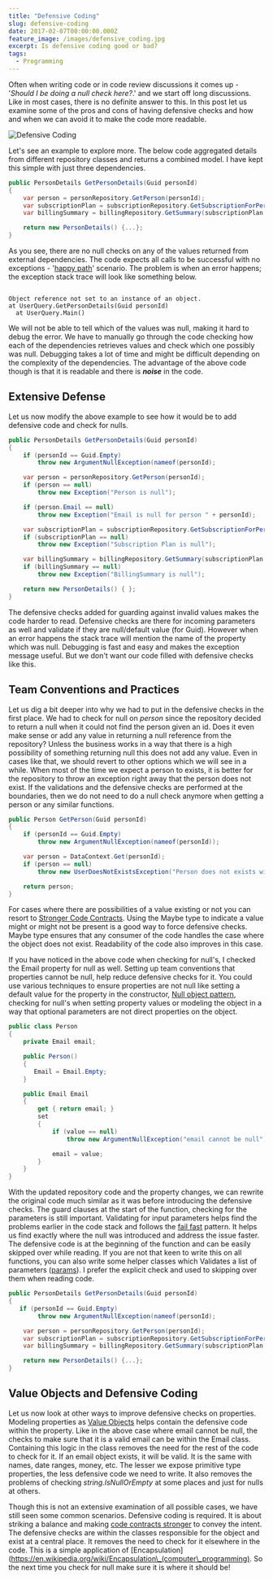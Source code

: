 ```yaml
---
title: "Defensive Coding"
slug: defensive-coding
date: 2017-02-07T00:00:00.000Z
feature_image: /images/defensive_coding.jpg
excerpt: Is defensive coding good or bad?
tags:
  - Programming
---
```

Often when writing code or in code review discussions it comes up - '_Should I be doing a null check here?_.' and we start off long discussions. Like in most cases, there is no definite answer to this. In this post let us examine some of the pros and cons of having defensive checks and how and when we can avoid it to make the code more readable.

![Defensive Coding](/images/defensive_coding.jpg)

Let's see an example to explore more. The below code aggregated details from different repository classes and returns a combined model. I have kept this simple with just three dependencies.

```csharp
public PersonDetails GetPersonDetails(Guid personId)
{
    var person = personRepository.GetPerson(personId);
    var subscriptionPlan = subscriptionRepository.GetSubscriptionForPerson(person.Email);
    var billingSummary = billingRepository.GetSummary(subscriptionPlan.Id);

    return new PersonDetails() {...};
}

```

As you see, there are no null checks on any of the values returned from external dependencies. The code expects all calls to be successful with no exceptions - '[happy path](https://en.wikipedia.org/wiki/Happy_path)' scenario. The problem is when an error happens; the exception stack trace will look like something below.

```text

Object reference not set to an instance of an object.
at UserQuery.GetPersonDetails(Guid personId)
  at UserQuery.Main()

```

We will not be able to tell which of the values was null, making it hard to debug the error. We have to manually go through the code checking how each of the dependencies retrieves values and check which one possibly was null. Debugging takes a lot of time and might be difficult depending on the complexity of the dependencies. The advantage of the above code though is that it is readable and there is **_noise_** in the code.

## Extensive Defense

Let us now modify the above example to see how it would be to add defensive code and check for nulls.

```csharp
public PersonDetails GetPersonDetails(Guid personId)
{
    if (personId == Guid.Empty)
        throw new ArgumentNullException(nameof(personId);

    var person = personRepository.GetPerson(personId);
    if (person == null)
        throw new Exception("Person is null");

    if (person.Email == null)
        throw new Exception("Email is null for person " + personId);

    var subscriptionPlan = subscriptionRepository.GetSubscriptionForPerson(person.Email);
    if (subscriptionPlan == null)
        throw new Exception("Subscription Plan is null");

    var billingSummary = billingRepository.GetSummary(subscriptionPlan.Id);
    if (billingSummary == null)
        throw new Exception("BillingSummary is null");

    return new PersonDetails() { };
}

```

The defensive checks added for guarding against invalid values makes the code harder to read. Defensive checks are there for incoming parameters as well and validate if they are null/default value (for Guid). However when an error happens the stack trace will mention the name of the property which was null. Debugging is fast and easy and makes the exception message useful. But we don't want our code filled with defensive checks like this.

## Team Conventions and Practices

Let us dig a bit deeper into why we had to put in the defensive checks in the first place. We had to check for null on _person_ since the repository decided to return a null when it could not find the person given an id. Does it even make sense or add any value in returning a null reference from the repository? Unless the business works in a way that there is a high possibility of something returning null this does not add any value. Even in cases like that, we should revert to other options which we will see in a while. When most of the time we expect a person to exists, it is better for the repository to throw an exception right away that the person does not exist. If the validations and the defensive checks are performed at the boundaries, then we do not need to do a null check anymore when getting a person or any similar functions.

```csharp
public Person GetPerson(Guid personId)
{
    if (personId == Guid.Empty)
        throw new ArgumentNullException(nameof(personId));

    var person = DataContext.Get(personId);
    if (person == null)
        throw new UserDoesNotExistsException("Person does not exists with id ", personId);

    return person;
}

```

For cases where there are possibilities of a value existing or not you can resort to [Stronger Code Contracts](/blog/stronger-code-contracts/). Using the Maybe type to indicate a value might or might not be present is a good way to force defensive checks. Maybe type ensures that any consumer of the code handles the case where the object does not exist. Readability of the code also improves in this case.

If you have noticed in the above code when checking for null's, I checked the Email property for null as well. Setting up team conventions that properties cannot be null, help reduce defensive checks for it. You could use various techniques to ensure properties are not null like setting a default value for the property in the constructor, [Null object pattern](https://en.wikipedia.org/wiki/Null_Object_pattern), checking for null's when setting property values or modeling the object in a way that optional parameters are not direct properties on the object.

```csharp
public class Person
{
    private Email email;

    public Person()
    {
       Email = Email.Empty;
    }

    public Email Email
    {
        get { return email; }
        set
        {
            if (value == null)
                throw new ArgumentNullException("email cannot be null");

            email = value;
        }
    }
}

```

With the updated repository code and the property changes, we can rewrite the original code much similar as it was before introducing the defensive checks. The guard clauses at the start of the function, checking for the parameters is still important. Validating for input parameters helps find the problems earlier in the code stack and follows the [fail fast](https://en.wikipedia.org/wiki/Fail-fast) pattern. It helps us find exactly where the null was introduced and address the issue faster. The defensive code is at the beginning of the function and can be easily skipped over while reading. If you are not that keen to write this on all functions, you can also write some helper classes which Validates a list of parameters ([params](https://msdn.microsoft.com/en-au/library/w5zay9db.aspx)). I prefer the explicit check and used to skipping over them when reading code.

```csharp
public PersonDetails GetPersonDetails(Guid personId)
{
   if (personId == Guid.Empty)
        throw new ArgumentNullException(nameof(personId);

    var person = personRepository.GetPerson(personId);
    var subscriptionPlan = subscriptionRepository.GetSubscriptionForPerson(person.Email);
    var billingSummary = billingRepository.GetSummary(subscriptionPlan.Id);

    return new PersonDetails() {...};
}

```

## Value Objects and Defensive Coding

Let us now look at other ways to improve defensive checks on properties. Modeling properties as [Value Objects](/blog/thinking-beyond-primitive-values-value-objects/) helps contain the defensive code within the property. Like in the above case where email cannot be null, the checks to make sure that it is a valid email can be within the Email class. Containing this logic in the class removes the need for the rest of the code to check for it. If an email object exists, it will be valid. It is the same with names, date ranges, money, etc. The lesser we expose primitive type properties, the less defensive code we need to write. It also removes the problems of checking _string.IsNullOrEmpty_ at some places and just for nulls at others.

Though this is not an extensive examination of all possible cases, we have still seen some common scenarios. Defensive coding is required. It is about striking a balance and making [code contracts stronger](/blog/stronger-code-contracts/) to convey the intent. The defensive checks are within the classes responsible for the object and exist at a central place. It removes the need to check for it elsewhere in the code. This is a simple application of \[Encapsulation\](https://en.wikipedia.org/wiki/Encapsulation\_(computer\_programming). So the next time you check for null make sure it is where it should be!
